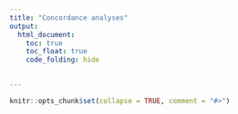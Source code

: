 ```yaml
---
title: "Concordance analyses"
output: 
  html_document:
    toc: true
    toc_float: true
    code_folding: hide
    

---
```


```r
knitr::opts_chunk$set(collapse = TRUE, comment = "#>")
```



